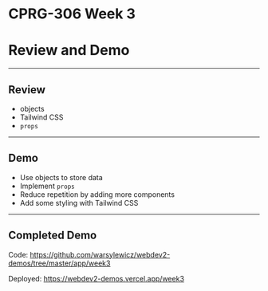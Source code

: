 # CPRG-306 Week 3

# Review and Demo

---

## Review

- objects
- Tailwind CSS
- `props`

---

## Demo

- Use objects to store data
- Implement `props`
- Reduce repetition by adding more components
- Add some styling with Tailwind CSS

---

## Completed Demo

Code: https://github.com/warsylewicz/webdev2-demos/tree/master/app/week3

Deployed: https://webdev2-demos.vercel.app/week3
